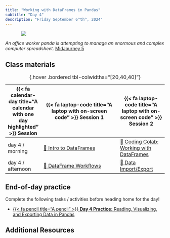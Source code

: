```yaml
---
title: "Working with DataFrames in Pandas"
subtitle: "Day 4"
description: "Friday September 6^th^, 2024"
---
```


::: {style="width: 80%; margin: auto;"}
![](images/dataframes.jpeg)
:::

:::{.gray-text .center-text}
*An office worker panda is attempting to manage an enormous and complex computer spreadsheet.* [MidJourney 5](https://www.midjourney.com/jobs/a5412bc0-5f50-4bea-a807-f21715a18abf?index=0)
:::

## Class materials

| {{< fa calendar-day title="A calendar with one day highlighted" >}} Session  | {{< fa laptop-code title="A laptop with on-screen code" >}} Session 1  |  {{< fa laptop-code title="A laptop with on-screen code" >}} Session 2 |
|-------------------|-----------------------------------------------------------------------------------------------------------------------------------------------------|----------------------------------------------------------------------------------|
| day 4 / morning   | [🐼 Intro to DataFrames](interactive-sessions/4a_dataframes.qmd){target="_blank"} | [🙌 Coding Colab: Working with DataFrames](coding-colabs/4b_pandas_dataframes.qmd){target="_blank"} |
| day 4 / afternoon | [🐼 DataFrame Workflows](interactive-sessions/4c_dataframe_workflows.qmd) | [📝 Data Import/Export](live-coding/4d_data_import_export.qmd) |
: {.hover .bordered tbl-colwidths="[20,40,40]"} 

## End-of-day practice

Complete the following tasks / activities before heading home for the day!

- [{{< fa pencil title="A pencil" >}} **Day 4 Practice:** Reading, Visualizing, and Exporting Data in Pandas](eod-practice/eod-day4.qmd)

## Additional Resources
